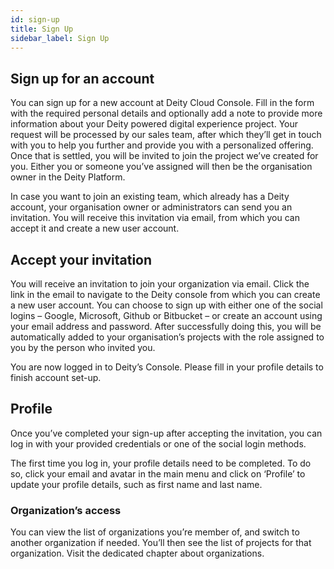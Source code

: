```yaml
---
id: sign-up
title: Sign Up
sidebar_label: Sign Up
---
```


## Sign up for an account
You can sign up for a new account at Deity Cloud Console. Fill in the form with the required personal details and optionally add a note to provide more information about your Deity powered digital experience project. Your request will be processed by our sales team, after which they’ll get in touch with you to help you further and provide you with a personalized offering. Once that is settled, you will be invited to join the project we’ve created for you. Either you or someone you’ve assigned will then be the organisation owner in the Deity Platform.

In case you want to join an existing team, which already has a Deity account, your organisation owner or administrators can send you an invitation. You will receive this invitation via email, from which you can accept it and create a new user account. 

## Accept your invitation
You will receive an invitation to join your organization via email. Click the link in the email to navigate to the Deity console from which you can create a new user account. You can choose to sign up with either one of the social logins – Google, Microsoft, Github or Bitbucket – or create an account using your email address and password. After successfully doing this, you will be automatically added to your organisation’s projects with the role assigned to you by the person who invited you.

You are now logged in to Deity’s Console. Please fill in your profile details to finish account set-up.

## Profile

Once you’ve completed your sign-up after accepting the invitation, you can log in with your provided credentials or one of the social login methods.

The first time you log in, your profile details need to be completed. To do so, click your email and avatar in the main menu and click on ‘Profile’ to update your profile details, such as first name and last name.

### Organization’s access
You can view the list of organizations you’re member of, and switch to another organization if needed. You’ll then see the list of projects for that organization. Visit the dedicated chapter about organizations.
